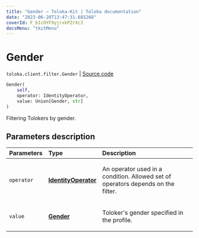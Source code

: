 ```yaml
---
title: "Gender — Toloka-Kit | Toloka documentation"
date: "2023-06-20T13:47:31.685268"
coverId: F_bIcOYF9yjrxkPZrXc3
docsMenu: "tkitMenu"
---
```


# Gender

`toloka.client.filter.Gender` | [Source code](https://github.com/Toloka/toloka-kit/blob/v1.2.0/src/client/filter.py#L249)

```python
Gender(
    self,
    operator: IdentityOperator,
    value: Union[Gender, str]
)
```

Filtering Tolokers by gender.

## Parameters description

| Parameters | Type | Description |
| :----------| :----| :-----------|
`operator`|**[IdentityOperator](/docs/toloka-kit/reference/toloka.client.primitives.operators.IdentityOperator)**|<p>An operator used in a condition. Allowed set of operators depends on the filter.</p>
`value`|**[Gender](/docs/toloka-kit/reference/toloka.client.filter.Gender.Gender)**|<p>Toloker's gender specified in the profile.</p>